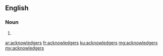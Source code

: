 ==English==

===Noun===
{{head|en|noun plural form}}

# {{plural of|acknowledger|lang=en}}

[[ar:acknowledgers]]
[[fr:acknowledgers]]
[[ku:acknowledgers]]
[[mg:acknowledgers]]
[[my:acknowledgers]]